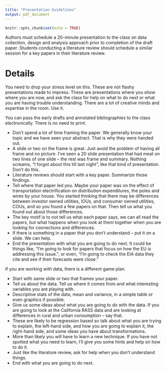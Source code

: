 ```yaml
---
title: "Presentation Guidelines"
output: pdf_document
---
```


```r
knitr::opts_chunk$set(echo = TRUE)
```

Authors must schedule a 20-minute presentation to the class on data collection, design and analysis approach prior to completion of the draft paper.  Students conducting a literature review should schedule a similar session for a key papers in their literature review. 

# Details

You need to drop your stress level on this.  These are not flashy presentations made to impress.  These are presentations where you show where you are now, and ask the class for help on what to do next or what you are having trouble understanding.  There are a lot of creative minds and expertise in the room.  Use it.

You can pass the early drafts and annotated bibliographies to the class electronically.   There is no need to print.

+ Don't spend a lot of time framing the paper.  We generally know your topic and we have seen your abstract.  That is why they were handed out.
+ A slide or two on the frame is great. Just avoid the problem of having all frame and no picture.  I've seen a 20 slide presentation that had meat on  two lines of one slide -- the rest was frame and summary.  Nothing screams, "I forgot about this till last night", like that kind of presentation. Don't do this. 
+ Literature reviews should start with a key paper.  Summarize those findings.
+ Tell where that paper led you.  Maybe your paper was on the effect of transportation electrification on distribution expenditures, the poles and wires by your house.  You started thinking that there may be differences between investor owned utilities, IOUs, and consumer owned utilities, COUs, and so you found a few papers on that.  Then tell us what you found out about those differences.
+ The key motif is to not tell us what each paper says, we can all read the papers, but what happens when you look at them together when you are looking for connections and differences.
+ If there is something in a paper that you don't understand -- put it on a slide.  We can help. 
+ End the presentation with what you are going to do next.  It could be things like, "I'm going to look for papers that focus on how the EU is addressing this issue.", or even, "I'm going to check the EIA data they cite and see if their forecasts were close."


If you are working with data, there is a different game plan.

+ Start with same slide or two that frames your paper.
+ Tell us about the data.  Tell us where it comes from and what interesting variables you are playing with.
+ Descriptive stats of the data, mean and variance, in a simple table or even graphics if possible.
+ Give us some ideas about what you are going to do with the data. If you are going to look at the California RASS data and are looking at differences in rural and urban consumption -- say that.
+ These are likely to be regression based so talk about what you are trying to explain, the left-hand side, and how you are going to explain it, the right-hand side, and some ideas you have about transformations.
+ More than likely you will have to learn a new technique.  If you have not spotted what you need to learn, I'll give you some hints and help on how to do it.
+ Just like the literature review, ask for help when you don't understand things.
+ End with what you are going to do next.